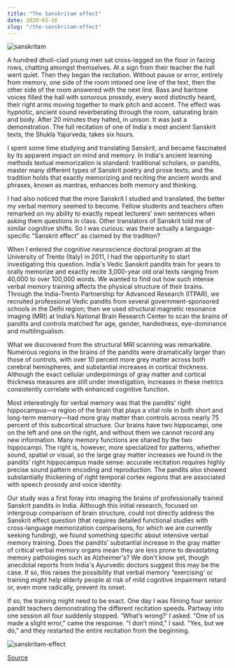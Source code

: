 ---
title: "The Sanskritam effect"
date: 2020-03-16
slug: "/the-sanskritam-effect"
---

![sanskritam](image1.png)

A hundred dhoti-clad young men sat cross-legged on the floor in facing rows, chatting amongst themselves. At a sign from their 
teacher the hall went quiet. Then they began the recitation. Without pause or error, entirely from memory, one side of the room 
intoned one line of the text, then the other side of the room answered with the next line. Bass and baritone voices filled the hall with 
sonorous prosody, every word distinctly heard, their right arms moving together to mark pitch and accent. The effect was hypnotic, ancient 
sound reverberating through the room, saturating brain and body. After 20 minutes they halted, in unison. It was just a demonstration. 
The full recitation of one of India´s most ancient Sanskrit texts, the Shukla Yajurveda, takes six hours.

I spent some time studying and translating Sanskrit, and became fascinated by its apparent impact on mind and memory. 
In India's ancient learning methods textual memorization is standard: traditional scholars, or pandits, master many different types of 
Sanskrit poetry and prose texts; and the tradition holds that exactly memorizing and reciting the ancient words and phrases, known as mantras, 
enhances both memory and thinking.

I had also noticed that the more Sanskrit I studied and translated, the better my verbal memory seemed to become. 
Fellow students and teachers often remarked on my ability to exactly repeat lecturers’ own sentences when asking them questions in class. 
Other translators of Sanskrit told me of similar cognitive shifts. So I was curious: was there actually a language-specific “Sanskrit effect” 
as claimed by the tradition?

When I entered the cognitive neuroscience doctoral program at the University of Trento (Italy) in 2011, 
I had the opportunity to start investigating this question. India's Vedic Sanskrit pandits train for years to orally memorize and 
exactly recite 3,000-year old oral texts ranging from 40,000 to over 100,000 words. We wanted to find out how such intense verbal memory 
training affects the physical structure of their brains. Through the India-Trento Partnership for Advanced Research (ITPAR), 
we recruited professional Vedic pandits from several government-sponsored schools in the Delhi region; then we used structural 
magnetic resonance imaging (MRI) at India’s National Brain Research Center to scan the brains of pandits and controls matched for 
age, gender, handedness, eye-dominance and multilingualism.

What we discovered from the structural MRI scanning was remarkable. Numerous regions in the brains of the pandits were dramatically 
larger than those of controls, with over 10 percent more grey matter across both cerebral hemispheres, and substantial increases in 
cortical thickness. Although the exact cellular underpinnings of gray matter and cortical thickness measures are still under investigation, 
increases in these metrics consistently correlate with enhanced cognitive function.

Most interestingly for verbal memory was that the pandits' right hippocampus—a region of the brain that plays a vital role in both 
short and long-term memory—had more gray matter than controls across nearly 75 percent of this subcortical structure. Our brains 
have two hippocampi, one on the left and one on the right, and without them we cannot record any new information. Many memory functions 
are shared by the two hippocampi. The right is, however, more specialized for patterns, whether sound, spatial or visual, so the large 
gray matter increases we found in the pandits’ right hippocampus made sense: accurate recitation requires highly precise sound pattern 
encoding and reproduction. The pandits also showed substantially thickening of right temporal cortex regions that are associated with 
speech prosody and voice identity.

Our study was a first foray into imaging the brains of professionally trained Sanskrit pandits in India. 
Although this initial research, focused on intergroup comparison of brain structure, could not directly address 
the Sanskrit effect question (that requires detailed functional studies with cross-language memorization comparisons, 
for which we are currently seeking funding), we found something specific about intensive verbal memory training. 
Does the pandits’ substantial increase in the gray matter of critical verbal memory organs mean they are less prone 
to devastating memory pathologies such as Alzheimer's? We don't know yet, though anecdotal reports from India's Ayurvedic 
doctors suggest this may be the case. If so, this raises the possibility that verbal memory “exercising‘ or training might 
help elderly people at risk of mild cognitive impairment retard or, even more radically, prevent its onset.

If so, the training might need to be exact. One day I was filming four senior pandit teachers demonstrating the different 
recitation speeds. Partway into one session all four suddenly stopped. “What’s wrong?‘ I asked. “One of us made a slight 
error," came the response. "I don’t mind," I said. "Yes, but we do," and they restarted the entire recitation from the beginning.

![sanskritam-effect](image2.jpg)

[Source](https://blogs.scientificamerican.com/observations/a-neuroscientist-explores-the-sanskrit-effect/)